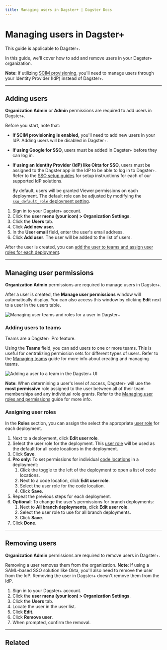 ```yaml
---
title: Managing users in Dagster+ | Dagster Docs
---
```


# Managing users in Dagster+

<Note>This guide is applicable to Dagster+.</Note>

In this guide, we'll cover how to add and remove users in your Dagster+ organization.

**Note**: If utilizing [SCIM provisioning](/dagster-plus/account/authentication/utilizing-scim-provisioning), you'll need to manage users through your Identity Provider (IdP) instead of Dagster+.

---

## Adding users

<Note>
  <strong>Organization Admin</strong> or <strong>Admin</strong> permissions are
  required to add users in Dagster+.
</Note>

Before you start, note that:

- **If SCIM provisioning is enabled,** you'll need to add new users in your IdP. Adding users will be disabled in Dagster+.
- **If using Google for SSO**, users must be added in Dagster+ before they can log in.
- **If using an Identity Provider (IdP) like Okta for SSO**, users must be assigned to the Dagster app in the IdP to be able to log in to Dagster+. Refer to the [SSO setup guides](/dagster-plus/account/authentication#single-sign-on) for setup instructions for each of our supported IdP solutions.

  By default, users will be granted Viewer permissions on each deployment. The default role can be adjusted by modifying the [`sso_default_role` deployment setting](/dagster-plus/managing-deployments/deployment-settings-reference#sso-default-role).

1. Sign in to your Dagster+ account.
2. Click the **user menu (your icon) > Organization Settings**.
3. Click the **Users** tab.
4. Click **Add new user.**
5. In the **User email** field, enter the user's email address.
6. Click **Add user**. The user will be added to the list of users.

After the user is created, you can [add the user to teams and assign user roles for each deployment](#managing-user-permissions).

---

## Managing user permissions

<Note>
  <strong>Organization Admin</strong> permissions are required to manage users
  in Dagster+.
</Note>

After a user is created, the **Manage user permissions** window will automatically display. You can also access this window by clicking **Edit** next to a user in the users table.

<!-- ![Managing user teams and roles for a user in Dagster+](/images/dagster-cloud/user-token-management/manage-new-user-permissions.png) -->

<Image
alt="Managing user teams and roles for a user in Dagster+"
src="/images/dagster-cloud/user-token-management/manage-new-user-permissions.png"
width={1792}
height={1474}
/>

### Adding users to teams

<Note>Teams are a Dagster+ Pro feature.</Note>

Using the **Teams** field, you can add users to one or more teams. This is useful for centralizing permission sets for different types of users. Refer to the [Managing teams](/dagster-plus/account/managing-users/managing-teams) guide for more info about creating and managing teams.

<!-- ![Adding a user to a team in the Dagster+ UI](/images/dagster-cloud/user-token-management/add-user-to-teams.png) -->

<Image
alt="Adding a user to a team in the Dagster+ UI"
src="/images/dagster-cloud/user-token-management/add-user-to-teams.png"
width={1742}
height={376}
/>

**Note**: When determining a user's level of access, Dagster+ will use the **most permissive** role assigned to the user between all of their team memberships and any individual role grants. Refer to the [Managing user roles and permissions](/dagster-plus/account/managing-users/managing-user-roles-permissions#applying-role-overrides) guide for more info.

### Assigning user roles

In the **Roles** section, you can assign the select the appropriate [user role](/dagster-plus/account/managing-users/managing-user-roles-permissions) for each deployment.

1. Next to a deployment, click **Edit user role**.
2. Select the user role for the deployment. This [user role](/dagster-plus/account/managing-users/managing-user-roles-permissions) will be used as the default for all code locations in the deployment.
3. Click **Save**.
4. **Pro only**: To set permissions for individual [code locations](/dagster-plus/account/managing-users/managing-user-roles-permissions#code-locations) in a deployment:
   1. Click the toggle to the left of the deployment to open a list of code locations.
   2. Next to a code location, click **Edit user role**.
   3. Select the user role for the code location.
   4. Click **Save**.
5. Repeat the previous steps for each deployment.
6. **Optional**: To change the user's permissions for branch deployments:
   1. Next to **All branch deployments**, click **Edit user role**.
   2. Select the user role to use for all branch deployments.
   3. Click **Save**.
7. Click **Done**.

---

## Removing users

<Note>
  <strong>Organization Admin</strong> permissions are required to remove users
  in Dagster+.
</Note>

Removing a user removes them from the organization. **Note**: If using a SAML-based SSO solution like Okta, you'll also need to remove the user from the IdP. Removing the user in Dagster+ doesn't remove them from the IdP.

1. Sign in to your Dagster+ account.
2. Click the **user menu (your icon) > Organization Settings**.
3. Click the **Users** tab.
4. Locate the user in the user list.
5. Click **Edit**.
6. Click **Remove user**.
7. When prompted, confirm the removal.

---

## Related

<ArticleList>
  <ArticleListItem
    href="/dagster-plus/account/managing-users/managing-user-roles-permissions"
    title="Managing user roles and permissions"
  ></ArticleListItem>
  <ArticleListItem
    href="/dagster-plus/account/managing-users/managing-teams"
    title="Managing teams"
  ></ArticleListItem>
  <ArticleListItem
    href="/dagster-plus/account/authentication"
    title="SSO and SAML authentication"
  ></ArticleListItem>
</ArticleList>
